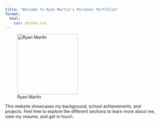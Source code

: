 ```yaml
---
title: "Welcome to Ryan Martin's Personal Portfolio"
format:
  html:
    css: styles.css
---
```


![Ryan Martin](Images/IMG_0766.jpeg){ width=200px }




This website showcases my background, school achievements, and projects. Feel free to explore the different sections to learn more about me, view my resume, and get in touch.